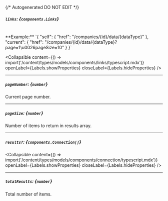 {/* Autogenerated DO NOT EDIT  */}

##### `links`: *{`components.Links`}*
<br/>
**Example:** `{
"self": {
"href": "/companies/{id}/data/{dataType}"
},
"current": {
"href": "/companies/{id}/data/{dataType}?page=1\u0026pageSize=10"
}
}`

<Collapsible content={() => import('/content/types/models/components/links/typescript.mdx')} openLabel={Labels.showProperties} closeLabel={Labels.hideProperties} />


---
##### `pageNumber`: *{`number`}*
Current page number.

---
##### `pageSize`: *{`number`}*
Number of items to return in results array.

---
##### `results?`: *{`components.Connection[]`}*

<Collapsible content={() => import('/content/types/models/components/connection/typescript.mdx')} openLabel={Labels.showProperties} closeLabel={Labels.hideProperties} />


---
##### `totalResults`: *{`number`}*
Total number of items.


